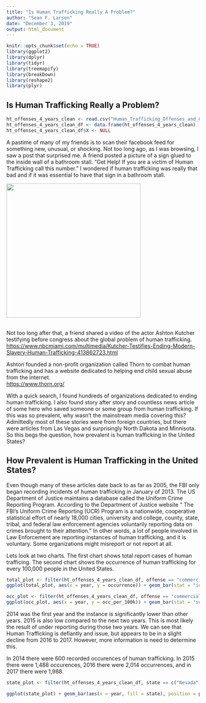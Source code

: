 ```yaml
---
title: "Is Human Trafficking Really A Problem?"
author: "Sean F. Larsen"
date: "December 3, 2019"
output: html_document
---
```


```r
knitr::opts_chunk$set(echo = TRUE)
library(ggplot2)
library(dplyr)
library(tidyr)
library(treemapify)
library(breakDown)
library(reshape2)
library(plyr)
```

## Is Human Trafficking Really a Problem?
```r
ht_offenses_4_years_clean <- read.csv("Human_Trafficking_Offenses_and_Clearances_by_State_2014_to_2017_clean.csv")
ht_offenses_4_years_clean_df <- data.frame(ht_offenses_4_years_clean)
ht_offenses_4_years_clean_df$X <- NULL
```

A pastime of many of my friends is to scan their facebook feed for something new, unusual, or shocking. Not too long ago, as I was browsing, I saw a post that surprised me. A friend posted a picture of a sign glued to the inside wall of a bathroom stall.  “Get Help! If you are a victim of Human Trafficking call this number.”  I wondered if human trafficking was really that bad and if it was essential to have that sign in a bathroom stall.

![](https://i.redd.it/z5xyp90dd8a31.jpg){width=350px}

<br />
Not too long after that, a friend shared a video of the actor Ashton Kutcher testifying before congress about the global problem of human trafficking.<br />
<https://www.nbcmiami.com/multimedia/Kutcher-Testifies-Ending-Modern-Slavery-Human-Trafficking-413862723.html>

Ashton founded a non-profit organization called Thorn to combat human trafficking and has a website dedicated to helping end child sexual abuse from the internet.<br />
<https://www.thorn.org/>

With a quick search, I found hundreds of organizations dedicated to ending human trafficking.  I also found story after story and countless news article of some hero who saved someone or some group from human trafficking. If this was so prevalent, why wasn’t the mainstream media covering this?  Admittedly most of these stories were from foreign countries, but there were articles from Las Vegas and surprisingly North Dakota and Minnisota.  So this begs the question, how prevalent is human trafficking in the United States?

## How Prevalent is Human Trafficking in the United States?

Even though many of these articles date back to as far as 2005, the FBI only began recording incidents of human trafficking in January of 2013.  The US Department of Justice maintains a database called the Uniform Crime Reporting Program. According to the Department of Justice website “ The FBI’s Uniform Crime Reporting (UCR) Program is a nationwide, cooperative statistical effort of nearly 18,000 cities, university and college, county, state, tribal, and federal law enforcement agencies voluntarily reporting data on crimes brought to their attention.” In other words, a lot of people involved in Law Enforcement are reporting instances of human trafficking, and it is voluntary.  Some organizations might misreport or not report at all.

Lets look at two charts.  The first chart shows total report cases of human trafficing.  The second chart shows the occurrence of human trafficking for every 100,000 people in the United States.

```r
total_plot <- filter(ht_offenses_4_years_clean_df, offense == "commercial sex act", occurrence)
ggplot(total_plot, aes(x = year, y = occurrence)) + geom_bar(stat = "identity", fill ="blue") + ggtitle("Total Occurrences of Human Trafficking \nFrom 2014 Through 2017") + labs(y= "Occurrences", x = "Year")

occ_plot <- filter(ht_offenses_4_years_clean_df, offense == "commercial sex act", occ_per_100k)
ggplot(occ_plot, aes(x = year, y = occ_per_100k)) + geom_bar(stat = "summary", fun.y = "mean", fill ="red") + ggtitle("Occurrence of Human Trafficking \nFor Every 100,000 People in the United States") + labs(y= "Occurrences Per 100k People", x = "Year")

```


2014 was the first year and the instance is significantly lower than other years.  2015 is also low compared to the next two years.  This is most likely the result of under reporting during those two years.  We can see that Human Trafficking is defiantly and issue, but appears to be in a slight decline from 2016 to 2017.  However, more information is need to determine this.

In 2014 there were 600 recorded occurences of human trafficking.  In 2015 there were 1,488 occurences, 2016	there were 2,014 occurrences, and in 2017 there were 1,988.


```r

state_plot <- filter(ht_offenses_4_years_clean_df, state == c("Nevada","Minnesota","Louisiana","Alaska","North Dakota", "Texas"), offense == "commercial sex act", round(occ_per_100k, digits=2))

ggplot(state_plot) + geom_bar(aes(x = year, fill = state), position = position_dodge()) + ggtitle("Occurrence of Human Trafficking \nFor Every 100,000 People in the United States \nBy State") + labs(y= "Occurrences Per 100k People", x = "Year") + coord_flip()

```
